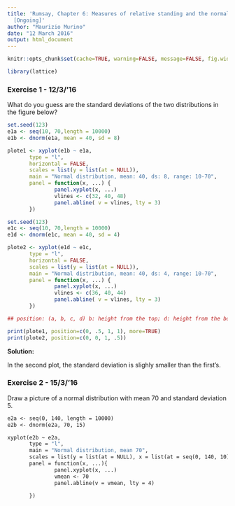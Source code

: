 ```yaml
---
title: 'Rumsay, Chapter 6: Measures of relative standing and the normal distribution.
  [Ongoing]'
author: "Maurizio Murino"
date: "12 March 2016"
output: html_document
---
```


```r
knitr::opts_chunk$set(cache=TRUE, warning=FALSE, message=FALSE, fig.width=12)
```

```r
library(lattice)
```

### Exercise 1 - 12/3/'16

What do you guess are the standard deviations of the two distributions in the figure below?

```r

set.seed(123)
e1a <- seq(10, 70,length = 10000)
e1b <- dnorm(e1a, mean = 40, sd = 8)
```

```r
plote1 <- xyplot(e1b ~ e1a,
       type = "l",
       horizontal = FALSE,
       scales = list(y = list(at = NULL)),
       main = "Normal distribution, mean: 40, ds: 8, range: 10-70",
       panel = function(x, ...) {
               panel.xyplot(x, ...)
               vlines <- c(32, 40, 48)
               panel.abline( v = vlines, lty = 3)
       })
```     

```r
set.seed(123)
e1c <- seq(10, 70,length = 10000)
e1d <- dnorm(e1c, mean = 40, sd = 4)
```

```r
plote2 <- xyplot(e1d ~ e1c,
       type = "l",
       horizontal = FALSE,
       scales = list(y = list(at = NULL)),
       main = "Normal distribution, mean: 40, ds: 4, range: 10-70",
       panel = function(x, ...) {
               panel.xyplot(x, ...)
               vlines <- c(36, 40, 44)
               panel.abline( v = vlines, lty = 3)
       })

## position: (a, b, c, d) b: height from the top; d: height from the bottom

print(plote1, position=c(0, .5, 1, 1), more=TRUE)
print(plote2, position=c(0, 0, 1, .5))
```

__Solution:__ 

In the second plot, the standard deviation is slighly smaller than the first's.

### Exercise 2 - 15/3/'16

Draw a picture of a normal distribution with mean 70 and standard deviation 5.

```r2.1

e2a <- seq(0, 140, length = 10000)
e2b <- dnorm(e2a, 70, 15)                  
```

```r2.2
xyplot(e2b ~ e2a,
       type = "l",
       main = "Normal distribution, mean 70",
       scales = list(y = list(at = NULL), x = list(at = seq(0, 140, 10))),
       panel = function(x, ...){
               panel.xyplot(x, ...)
               vmean <- 70
               panel.abline(v = vmean, lty = 4)
               
       })
```
